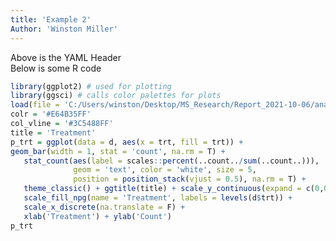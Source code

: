 ---
title: 'Example 2'
Author: 'Winston Miller'
---
Above is the YAML Header <br>
Below is some R code
```{r, echo=TRUE}
library(ggplot2) # used for plotting
library(ggsci) # calls color palettes for plots
load(file = 'C:/Users/winston/Desktop/MS_Research/Report_2021-10-06/analysis/data_trial_2021-10-06.16-59-05.RData')
colr = '#E64B35FF'
col_vline = '#3C5488FF'
title = 'Treatment'
p_trt = ggplot(data = d, aes(x = trt, fill = trt)) +
geom_bar(width = 1, stat = 'count', na.rm = T) +
   stat_count(aes(label = scales::percent(..count../sum(..count..))),
              geom = 'text', color = 'white', size = 5,
              position = position_stack(vjust = 0.5), na.rm = T) +
   theme_classic() + ggtitle(title) + scale_y_continuous(expand = c(0,0)) +
   scale_fill_npg(name = 'Treatment', labels = levels(d$trt)) +
   scale_x_discrete(na.translate = F) +
   xlab('Treatment') + ylab('Count')
p_trt
```
